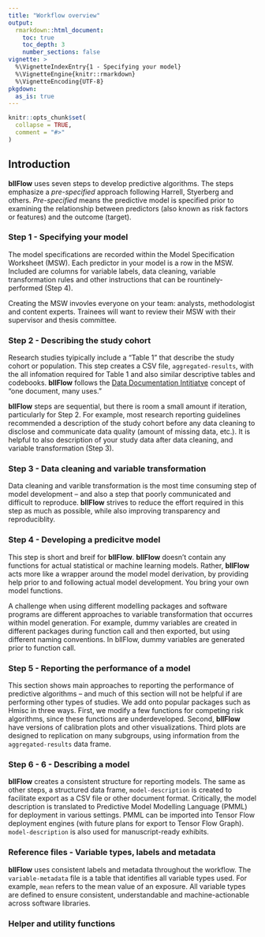 ```yaml
---
title: "Workflow overview"
output: 
  rmarkdown::html_document:
    toc: true 
    toc_depth: 3
    number_sections: false
vignette: >
  %\VignetteIndexEntry{1 - Specifying your model}
  %\VignetteEngine{knitr::rmarkdown}
  %\VignetteEncoding{UTF-8}
pkgdown:
  as_is: true
---
```


```r
knitr::opts_chunk$set(
  collapse = TRUE,
  comment = "#>"
)
```
## Introduction
**bllFlow** uses seven steps to develop predictive algorithms. The steps 
emphasize a _pre-specified_ approach following Harrell, Styerberg and others. 
_Pre-specified_ means the predictive model is specified prior to examining the 
relationship between predictors (also known as risk factors or features) and the 
outcome (target). 

### Step 1 - Specifying your model
The model specifications are recorded within the Model Specification Worksheet 
(MSW). Each predictor in your model is a row in the MSW. Included are columns 
for variable labels, data cleaning, variable transformation rules and other 
instructions that can be rountinely-performed (Step 4).

Creating the MSW invovles everyone on your team: analysts, methodologist and
content experts. Trainees will want to review their MSW with their supervisor 
and thesis committee. 

### Step 2 - Describing the study cohort
Research studies tyipically include a "Table 1" that describe the study cohort 
or population. This step creates a CSV file, `aggregated-results`, with the all 
infomation required for Table 1 and also similar descriptive tables and 
codebooks. **bllFlow** follows the [Data Documentation Intitiatve](https://www.ddialliance.org) concept of "one document, many uses."

**bllFlow** steps are sequential, but there is room a small amount if iteration, 
particularly for Step 2. For example, most research reporting guidelines 
recommended a description of the study cohort before any data cleaning to 
disclose and communicate data quality (amount of missing data, etc.). It is 
helpful to also description of your study data after data cleaning, 
and variable transformation (Step 3).

### Step 3 - Data cleaning and variable transformation
Data cleaning and varible transformation is the most time consuming step of 
model development -- and also a step that poorly communicated and difficult 
to reproduce. **bllFlow** strives to reduce the effort required in this 
step as much as possible, while also improving transparency and reproduciblity. 

### Step 4 - Developing a predicitve model
This step is short and breif for **bllFlow**. **bllFlow**
 doesn't contain any functions for actual statistical or machine learning models.
 Rather, **bllFlow** acts more like a wrapper around the model model derivation, 
 by providing help prior to and following actual model development. You bring 
 your own model functions. 
 
 A challenge when using different modelling packages and software programs 
 are different approaches to variable transformation that occurres within model 
 generation. For example, dummy variables are created in different packages 
 during function call and then exported, but using different naming conventions. 
 In bllFlow, dummy variables are generated prior to function call.
 
### Step 5 - Reporting the performance of a model
This section shows main approaches to reporting the performance of predictive 
algorithms -- and much of this section will not be helpful if are performing 
other types of studies. We add onto popular packages such as Hmisc in three ways. 
First, we modify a few functions for competing risk algorithms, since these 
functions are underdeveloped. Second, **bllFlow** have versions of calibration
 plots and other visualizations. Third plots are designed to replication on 
 many subgroups, using information from the `aggregated-results` data frame.
 
### Step 6 - 6 - Describing a model
**bllFlow** creates a consistent structure for reporting models. The same as 
other steps, a structured data frame, `model-description` is created to 
facilitate export as a CSV file or other document format. Critically, the model 
description is translated to Predictive Model Modelling Language (PMML) for 
deployment in various settings. PMML can be imported into Tensor Flow deployment 
engines (with future plans for export to Tensor Flow Graph). `model-description`
 is also used for manuscript-ready exhibits.
 
### Reference files - Variable types, labels and metadata
**bllFlow** uses consistent labels and metadata throughout the workflow. The 
`variable-metadata` file is a table that identifies all variable types used. For 
example, `mean`  refers to the mean value of an exposure. All variable types are 
defined to ensure consistent, understandable and machine-actionable across 
software libraries.

### Helper and utility functions

